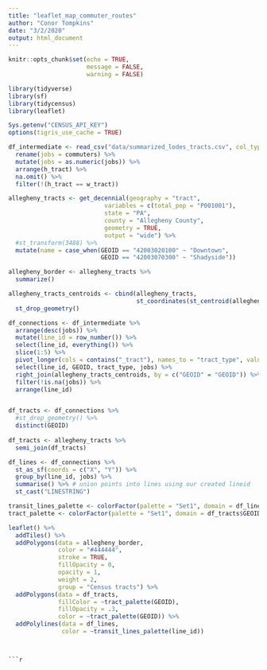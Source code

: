 ```yaml
---
title: "leaflet_map_commuter_routes"
author: "Conor Tompkins"
date: "3/2/2020"
output: html_document
---
```


```r
knitr::opts_chunk$set(echo = TRUE,
                      message = FALSE,
                      warning = FALSE)
```

```r
library(tidyverse)
library(sf)
library(tidycensus)
library(leaflet)
```


```r
Sys.getenv("CENSUS_API_KEY")
options(tigris_use_cache = TRUE)
```


```r
df_intermediate <- read_csv("data/summarized_lodes_tracts.csv", col_types = cols(.default = "c")) %>% 
  rename(jobs = commuters) %>% 
  mutate(jobs = as.numeric(jobs)) %>% 
  arrange(h_tract) %>% 
  na.omit() %>% 
  filter(!(h_tract == w_tract))
```


```r
allegheny_tracts <- get_decennial(geography = "tract",
                           variables = c(total_pop = "P001001"),
                           state = "PA",
                           county = "Allegheny County",
                           geometry = TRUE,
                           output = "wide") %>% 
  #st_transform(3488) %>% 
  mutate(name = case_when(GEOID == "42003020100" ~ "Downtown",
                          GEOID == "42003070300" ~ "Shadyside"))

allegheny_border <- allegheny_tracts %>% 
  summarize()

allegheny_tracts_centroids <- cbind(allegheny_tracts,
                                    st_coordinates(st_centroid(allegheny_tracts))) %>%
  st_drop_geometry()
```


```r
df_connections <- df_intermediate %>% 
  arrange(desc(jobs)) %>% 
  mutate(line_id = row_number()) %>% 
  select(line_id, everything()) %>% 
  slice(1:5) %>% 
  pivot_longer(cols = contains("_tract"), names_to = "tract_type", values_to = "GEOID") %>% 
  select(line_id, GEOID, tract_type, jobs) %>% 
  right_join(allegheny_tracts_centroids, by = c("GEOID" = "GEOID")) %>% 
  filter(!is.na(jobs)) %>% 
  arrange(line_id)


df_tracts <- df_connections %>% 
  #st_drop_geometry() %>% 
  distinct(GEOID)
  
df_tracts <- allegheny_tracts %>% 
  semi_join(df_tracts)

df_lines <- df_connections %>% 
  st_as_sf(coords = c("X", "Y")) %>% 
  group_by(line_id, jobs) %>%
  summarise() %>% # union points into lines using our created lineid
  st_cast("LINESTRING")
```


```r
transit_lines_palette <- colorFactor(palette = "Set1", domain = df_lines$line_id)
tract_palette <- colorFactor(palette = "Set1", domain = df_tracts$GEOID)

leaflet() %>% 
  addTiles() %>% 
  addPolygons(data = allegheny_border,
              color = "#444444",
              stroke = TRUE,
              fillOpacity = 0,
              opacity = 1,
              weight = 2,
              group = "Census tracts") %>% 
  addPolygons(data = df_tracts,
              fillColor = ~tract_palette(GEOID),
              fillOpacity = .3,
              color = ~tract_palette(GEOID)) %>% 
  addPolylines(data = df_lines,
               color = ~transit_lines_palette(line_id))
```


```


```r
```


```r
```


```r
```

